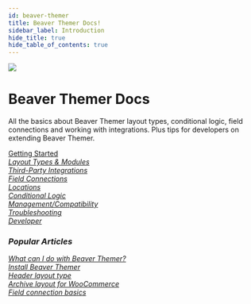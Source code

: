 ```yaml
---
id: beaver-themer
title: Beaver Themer Docs!
sidebar_label: Introduction
hide_title: true
hide_table_of_contents: true
---
```


<img className="index-hero" src="/img/index-beaver-themer--hero.jpg" />

<div className="markdown">
  <h1 className="category-index-title">Beaver Themer Docs</h1>
</div>

<p className="lead">All the basics about Beaver Themer layout types, conditional logic,
field connections and working with integrations. Plus tips for developers on extending
 Beaver Themer.</p>

<div className="row">
  <div className="col col--6">
    <a className="jump-to" href="./beaver-themer/getting-started" aria-label="Getting Started">
     <div className="jump-to--main">
       Getting Started
     </div>
     <div className="jump-to--icon">
       <i className="fas fa-chevron-right" />
     </div>
    </a>
    <a className="jump-to" href="./beaver-themer/layout-types-modules" aria-label="Layout Types & Modules">
     <div className="jump-to--main">
       Layout Types & Modules
     </div>
     <div className="jump-to--icon">
       <i className="fas fa-chevron-right" />
     </div>
    </a>
    <a className="jump-to" href="./beaver-themer/integrations" aria-label="Third-Party Integrations">
     <div className="jump-to--main">
       Third-Party Integrations
     </div>
     <div className="jump-to--icon">
       <i className="fas fa-chevron-right" />
     </div>
    </a>
    <a className="jump-to" href="./beaver-themer/field-connections" aria-label="Field Connections">
     <div className="jump-to--main">
       Field Connections
     </div>
     <div className="jump-to--icon">
       <i className="fas fa-chevron-right" />
     </div>
    </a>
    <a className="jump-to" href="./beaver-themer/locations" aria-label="Locations">
     <div className="jump-to--main">
       Locations
     </div>
     <div className="jump-to--icon">
       <i className="fas fa-chevron-right" />
     </div>
    </a>
  </div>
  <div className="col col--6">
    <a className="jump-to" href="./beaver-themer/conditional-logic" aria-label="Conditional Logic">
     <div className="jump-to--main">
       Conditional Logic
     </div>
     <div className="jump-to--icon">
       <i className="fas fa-chevron-right" />
     </div>
    </a>
    <a className="jump-to" href="./beaver-themer/management-compatibility" aria-label="Management/Compatibility">
     <div className="jump-to--main">
       Management/Compatibility
     </div>
     <div className="jump-to--icon">
       <i className="fas fa-chevron-right" />
     </div>
    </a>
    <a className="jump-to" href="./beaver-themer/troubleshooting" aria-label="Troubleshooting">
     <div className="jump-to--main">
       Troubleshooting
     </div>
     <div className="jump-to--icon">
       <i className="fas fa-chevron-right" />
     </div>
    </a>
    <a className="jump-to" href="./beaver-themer/developer" aria-label="Developer">
     <div className="jump-to--main">
       Developer
     </div>
     <div className="jump-to--icon">
       <i className="fas fa-chevron-right" />
     </div>
    </a>
   </div>
</div>

<div className="row">
  <div className="col markdown">
    <h3>Popular Articles</h3>
    <a className="jump-to" href="./beaver-themer/getting-started/what-can-i-do-with-beaver-themer" aria-label="What can I do with Beaver Themer?">
      <div className="jump-to--main">
        What can I do with Beaver Themer?
      </div>
      <div className="jump-to--icon">
        <i className="fas fa-chevron-right" />
      </div>
    </a>
    <a className="jump-to" href="./beaver-themer/getting-started/install-beaver-themer" aria-label="Install Beaver Themer">
      <div className="jump-to--main">
        Install Beaver Themer
      </div>
      <div className="jump-to--icon">
        <i className="fas fa-chevron-right" />
      </div>
    </a>
    <a className="jump-to" href="./beaver-themer/layout-types-modules/header-layout-type/themer-header-layout-type" aria-label="Header layout type">
      <div className="jump-to--main">
        Header layout type
      </div>
      <div className="jump-to--icon">
        <i className="fas fa-chevron-right" />
      </div>
    </a>
    <a className="jump-to" href="./beaver-themer/integrations/woocommerce/create-an-archive-themer-layout-for-woocommerce" aria-label="Archive layout for WooCommerce">
      <div className="jump-to--main">
        Archive layout for WooCommerce
      </div>
      <div className="jump-to--icon">
        <i className="fas fa-chevron-right" />
      </div>
    </a>
    <a className="jump-to" href="./beaver-themer/field-connections/field-connection-basics-themer" aria-label="Field connection basics">
      <div className="jump-to--main">
        Field connection basics
      </div>
      <div className="jump-to--icon">
        <i className="fas fa-chevron-right" />
      </div>
    </a>
  </div>
</div>
